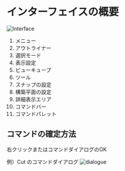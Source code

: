 # インターフェイスの概要

![Interface](./img/interface.png)

1. メニュー
2. アウトライナー
3. 選択モード
4. 表示設定
5. ビューキューブ
6. ツール
7. スナップの設定
8. 構築平面の設定
9. 詳細表示エリア
10. コマンドバー
11. コマンドパレット

## コマンドの確定方法

右クリックまたはコマンドダイアログのOK

例）Cut のコマンドダイアログ
![dialogue](./img/dialogue.png)

